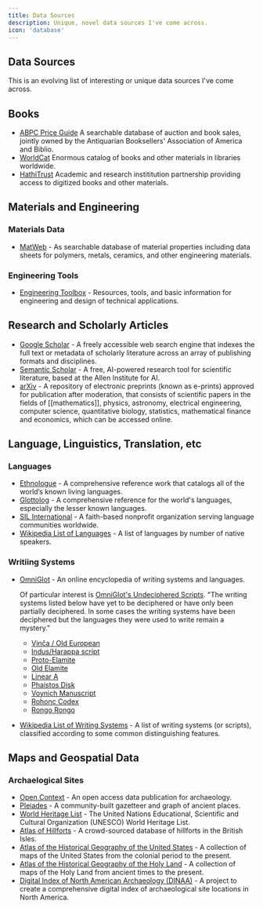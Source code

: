 ```yaml
---
title: Data Sources
description: Unique, novel data sources I've come across.
icon: 'database'
---
```


## Data Sources

This is an evolving list of interesting or unique data sources I've come across.

## Books

- [ABPC Price Guide](https://www.biblio.com/auction-and-book-sales-archive) A searchable database of auction and book sales, jointly owned by the Antiquarian Booksellers' Association of America and Biblio.
- [WorldCat](https://www.worldcat.org/) Enormous catalog of books and other materials in libraries worldwide.
- [HathiTrust](https://www.hathitrust.org/) Academic and research instititution partnership providing access to digitized books and other materials.

## Materials and Engineering

### Materials Data

- [MatWeb](https://www.matweb.com/) - As searchable database of material properties including data sheets for polymers, metals, ceramics, and other engineering materials.

### Engineering Tools

- [Engineering Toolbox](https://www.engineeringtoolbox.com/) - Resources, tools, and basic information for engineering and design of technical applications.

## Research and Scholarly Articles

- [Google Scholar](http://scholar.google.com/) - A freely accessible web search engine that indexes the full text or metadata of scholarly literature across an array of publishing formats and disciplines.
- [Semantic Scholar](https://www.semanticscholar.org/) - A free, AI-powered research tool for scientific literature, based at the Allen Institute for AI.
- [arXiv](https://arxiv.org/) - A repository of electronic preprints (known as e-prints) approved for publication after moderation, that consists of scientific papers in the fields of [[mathematics]], physics, astronomy, electrical engineering, computer science, quantitative biology, statistics, mathematical finance and economics, which can be accessed online.

## Language, Linguistics, Translation, etc

### Languages

- [Ethnologue](https://www.ethnologue.com/) - A comprehensive reference work that catalogs all of the world’s known living languages.
- [Glottolog](https://glottolog.org/) - A comprehensive reference for the world's languages, especially the lesser known languages.
- [SIL International](https://www.sil.org/) - A faith-based nonprofit organization serving language communities worldwide.
- [Wikipedia List of Languages](https://en.wikipedia.org/wiki/List_of_languages_by_number_of_native_speakers) - A list of languages by number of native speakers.

### Writiing Systems

- [OmniGlot](https://omniglot.com/) - An online encyclopedia of writing systems and languages.
  
  Of particular interest is [OmniGlot's Undeciphered Scripts](https://omniglot.com/writing/undeciphered.htm). "The writing systems listed below have yet to be deciphered or have only been partially deciphered. In some cases the writing systems have been deciphered but the languages they were used to write remain a mystery."

  - [Vinča / Old European](https://omniglot.com/writing/undeciphered.htm#vinca)
  - [Indus/Harappa script](https://omniglot.com/writing/undeciphered.htm#indus)
  - [Proto-Elamite](https://omniglot.com/writing/undeciphered.htm#pe)
  - [Old Elamite](https://omniglot.com/writing/undeciphered.htm#oe)
  - [Linear A](https://omniglot.com/writing/undeciphered.htm#la)
  - [Phaistos Disk](https://omniglot.com/writing/undeciphered.htm#pd)
  - [Voynich Manuscript](https://omniglot.com/writing/undeciphered.htm#vm)
  - [Rohonc Codex](https://omniglot.com/writing/undeciphered.htm#rc)
  - [Rongo Rongo](https://omniglot.com/writing/undeciphered.htm#rr)
  
- [Wikipedia List of Writing Systems](https://en.wikipedia.org/wiki/List_of_writing_systems) - A list of writing systems (or scripts), classified according to some common distinguishing features.

## Maps and Geospatial Data

### Archaelogical Sites

- [Open Context](https://opencontext.org/) - An open access data publication for archaeology.
- [Pleiades](https://pleiades.stoa.org/) - A community-built gazetteer and graph of ancient places.
- [World Heritage List](https://whc.unesco.org/en/list/) - The United Nations Educational, Scientific and Cultural Organization (UNESCO) World Heritage List.
- [Atlas of Hillforts](https://hillforts.arch.ox.ac.uk/) - A crowd-sourced database of hillforts in the British Isles.
- [Atlas of the Historical Geography of the United States](https://dsl.richmond.edu/historicalatlas/) - A collection of maps of the United States from the colonial period to the present.
- [Atlas of the Historical Geography of the Holy Land](https://www.bible.ca/maps/) - A collection of maps of the Holy Land from ancient times to the present.
- [Digital Index of North American Archaeology (DINAA)](https://opencontext.org/projects/416a274c-cf88-4471-3e31-93db825e9e4a) - A project to create a comprehensive digital index of archaeological site locations in North America.
